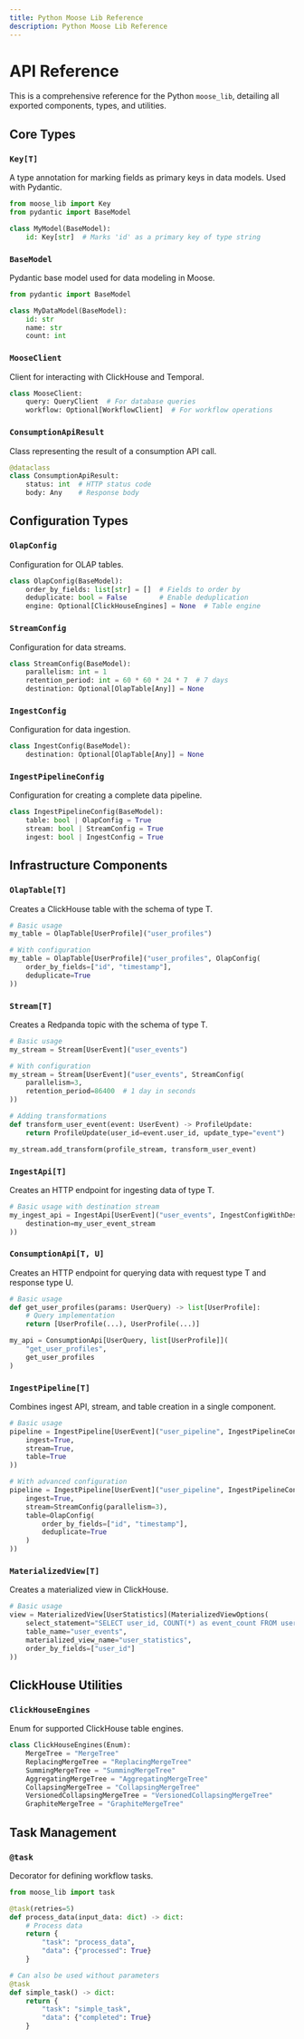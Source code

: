 ```yaml
---
title: Python Moose Lib Reference
description: Python Moose Lib Reference
---
```


# API Reference

This is a comprehensive reference for the Python `moose_lib`, detailing all exported components, types, and utilities.

## Core Types

### `Key[T]`
A type annotation for marking fields as primary keys in data models. Used with Pydantic.

```python
from moose_lib import Key
from pydantic import BaseModel

class MyModel(BaseModel):
    id: Key[str]  # Marks 'id' as a primary key of type string
```

### `BaseModel`
Pydantic base model used for data modeling in Moose.

```python
from pydantic import BaseModel

class MyDataModel(BaseModel):
    id: str
    name: str
    count: int
```

### `MooseClient`
Client for interacting with ClickHouse and Temporal.

```python
class MooseClient:
    query: QueryClient  # For database queries
    workflow: Optional[WorkflowClient]  # For workflow operations
```

### `ConsumptionApiResult`
Class representing the result of a consumption API call.

```python
@dataclass
class ConsumptionApiResult:
    status: int  # HTTP status code
    body: Any    # Response body
```

## Configuration Types

### `OlapConfig`
Configuration for OLAP tables.

```python
class OlapConfig(BaseModel):
    order_by_fields: list[str] = []  # Fields to order by
    deduplicate: bool = False        # Enable deduplication
    engine: Optional[ClickHouseEngines] = None  # Table engine
```

### `StreamConfig`
Configuration for data streams.

```python
class StreamConfig(BaseModel):
    parallelism: int = 1
    retention_period: int = 60 * 60 * 24 * 7  # 7 days
    destination: Optional[OlapTable[Any]] = None
```

### `IngestConfig`
Configuration for data ingestion.

```python
class IngestConfig(BaseModel):
    destination: Optional[OlapTable[Any]] = None
```

### `IngestPipelineConfig`
Configuration for creating a complete data pipeline.

```python
class IngestPipelineConfig(BaseModel):
    table: bool | OlapConfig = True
    stream: bool | StreamConfig = True
    ingest: bool | IngestConfig = True
```

## Infrastructure Components

### `OlapTable[T]`
Creates a ClickHouse table with the schema of type T.

```python
# Basic usage
my_table = OlapTable[UserProfile]("user_profiles")

# With configuration
my_table = OlapTable[UserProfile]("user_profiles", OlapConfig(
    order_by_fields=["id", "timestamp"],
    deduplicate=True
))
```

### `Stream[T]`
Creates a Redpanda topic with the schema of type T.

```python
# Basic usage
my_stream = Stream[UserEvent]("user_events")

# With configuration
my_stream = Stream[UserEvent]("user_events", StreamConfig(
    parallelism=3,
    retention_period=86400  # 1 day in seconds
))

# Adding transformations
def transform_user_event(event: UserEvent) -> ProfileUpdate:
    return ProfileUpdate(user_id=event.user_id, update_type="event")

my_stream.add_transform(profile_stream, transform_user_event)
```

### `IngestApi[T]`
Creates an HTTP endpoint for ingesting data of type T.

```python
# Basic usage with destination stream
my_ingest_api = IngestApi[UserEvent]("user_events", IngestConfigWithDestination(
    destination=my_user_event_stream
))
```

### `ConsumptionApi[T, U]`
Creates an HTTP endpoint for querying data with request type T and response type U.

```python
# Basic usage
def get_user_profiles(params: UserQuery) -> list[UserProfile]:
    # Query implementation
    return [UserProfile(...), UserProfile(...)]

my_api = ConsumptionApi[UserQuery, list[UserProfile]](
    "get_user_profiles",
    get_user_profiles
)
```

### `IngestPipeline[T]`
Combines ingest API, stream, and table creation in a single component.

```python
# Basic usage
pipeline = IngestPipeline[UserEvent]("user_pipeline", IngestPipelineConfig(
    ingest=True,
    stream=True,
    table=True
))

# With advanced configuration
pipeline = IngestPipeline[UserEvent]("user_pipeline", IngestPipelineConfig(
    ingest=True,
    stream=StreamConfig(parallelism=3),
    table=OlapConfig(
        order_by_fields=["id", "timestamp"],
        deduplicate=True
    )
))
```

### `MaterializedView[T]`
Creates a materialized view in ClickHouse.

```python
# Basic usage
view = MaterializedView[UserStatistics](MaterializedViewOptions(
    select_statement="SELECT user_id, COUNT(*) as event_count FROM user_events GROUP BY user_id",
    table_name="user_events",
    materialized_view_name="user_statistics",
    order_by_fields=["user_id"]
))
```

## ClickHouse Utilities

### `ClickHouseEngines`
Enum for supported ClickHouse table engines.

```python
class ClickHouseEngines(Enum):
    MergeTree = "MergeTree"
    ReplacingMergeTree = "ReplacingMergeTree"
    SummingMergeTree = "SummingMergeTree"
    AggregatingMergeTree = "AggregatingMergeTree"
    CollapsingMergeTree = "CollapsingMergeTree"
    VersionedCollapsingMergeTree = "VersionedCollapsingMergeTree"
    GraphiteMergeTree = "GraphiteMergeTree"
```

## Task Management

### `@task`
Decorator for defining workflow tasks.

```python
from moose_lib import task

@task(retries=5)
def process_data(input_data: dict) -> dict:
    # Process data
    return {
        "task": "process_data",
        "data": {"processed": True}
    }

# Can also be used without parameters
@task
def simple_task() -> dict:
    return {
        "task": "simple_task",
        "data": {"completed": True}
    }
```
